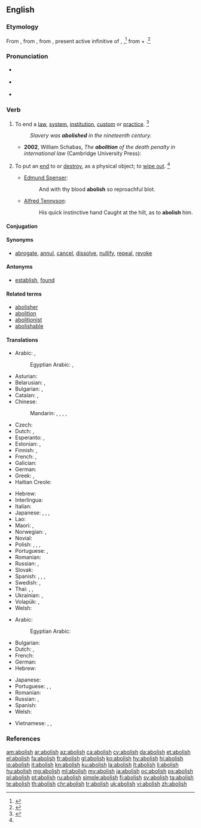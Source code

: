 ==English==

===Etymology===
From {{etyl|enm|en}} {{m|enm|abolisshen}}, from {{etyl|frm|en}} {{m|frm|abolir||to abolish}}, from {{etyl|la|en}} {{m|la|abolēre||destroy, cause to die out}}, present active infinitive of {{m|la|aboleō||destroy, abolish}}, {{m|la|abolesco||to wither, to decay}},<ref>{{R:RHCD|page=4}}</ref> from {{m|la|ab||from, away from}} + {{m|la|oleō||to grow}}.<ref>{{R:MW3 1976|page=4}}</ref>

===Pronunciation===
* {{a|UK}} {{enPR|ə-bŏl'ĭsh}} {{IPA|/əˈbɒlɪʃ/|lang=en}}
* {{a|US}} {{IPA|/əˈbɑl.ɪʃ/|/əˈbɑl.əʃ/|lang=en}}
* {{audio|en-us-abolish.ogg|Audio (US)|lang=en}}

===Verb===
{{en-verb|es}}

# To end a [[law]], [[system]], [[institution]], [[custom]] or [[practice]]. {{defdate|First attested from around 1350 to 1470.}}<ref name=SOED>{{R:SOED5|page=6}}</ref>
#: ''Slavery was '''abolished''' in the nineteenth century.''
#* '''2002''', William Schabas, ''The '''abolition''' of the death penalty in international law'' (Cambridge University Press):
# {{label|en|archaic}} To put an [[end]] to or [[destroy]], as a physical object; to [[wipe out]]. {{defdate|First attested from around 1350 to 1470.}}<ref name=SOED/>
#* [[w:Edmund Spenser|Edmund Spenser]]:
#*: And with thy blood '''abolish''' so reproachful blot.
#* [[w:Alfred Tennyson|Alfred Tennyson]]:
#*: His quick instinctive hand Caught at the hilt, as to '''abolish''' him.

====Conjugation====
{{en-conj-simple}}

====Synonyms====
* {{sense|to end a law, system, institution, custom or practice}} [[abrogate]], [[annul]], [[cancel]], [[dissolve]], [[nullify]], [[repeal]], [[revoke]]
<!-- what to do with this? WikiSaurus?
These words have in common the idea of setting aside by some [[overruling]] act.
* ''Abolish'' [[applies]] particularly to things of a permanent nature, such as institutions, usages, customs, etc.; as, to ''abolish'' [[monopolies]], [[serfdom]], slavery. ''Repeal'' [[describes]] the act by which the legislature of a state sets aside a law which it had previously [[enacted]].
* ''Abrogate'' was originally applied to the [[repeal]] of a law by the Roman people; and hence, when the power of making laws was [[usurped]] by the [[emperors]], the term was applied to ''their'' act of setting aside the laws. Thus it came to express that act by which a sovereign or an [[executive]] government sets aside laws, [[ordinances]], [[regulations]], [[treaties]], [[conventions]], etc.
* ''Revoke'' denotes the act of [[recalling]] some previous grant which [[conferred]], privilege, etc.; as, to ''revoke'' a decree, to ''revoke'' a power of [[attorney]], a promise, etc. Thus, also, we speak of the ''revocation'' of the [[Edict]] of [[Nantes]].
* ''Annul'' is used in a more general sense, denoting simply to make void; as, to ''annul'' a contract, to ''annul'' an agreement.
* ''Nullify'' is an old word applied to the setting of things aside either by force or by total [[disregard]]; as, to ''nullify'' an act of Congress.
* ''Cancel'' is to strike out or annul, by a [[deliberate]] exercise of power, something which has [[operative]] force. -->

====Antonyms====
* {{sense|to end a law, system, institution, custom or practice}} [[establish]], [[found]]

====Related terms====
* [[abolisher]]
* [[abolition]]
* [[abolitionist]]
* [[abolishable]]

====Translations====
{{trans-top|to end a law, system, institution, custom or practice}}
* Arabic: {{t|ar|أَبْطَلَ}}, {{t|ar|أَلْغَى}}
*: Egyptian Arabic: {{t|arz|يبطل|tr=yebṭel|sc=Arab}}, {{t|arz|يلغي|tr=yelği|sc=Arab}}
* Asturian: {{t|ast|abolir}}
* Belarusian: {{t|be|касаваць|impf|tr=kasavác’|sc=Cyrl}}, {{t|be|скасаваць|pf|tr=skasavác'|sc=Cyrl}}
* Bulgarian: {{t+|bg|према́хвам}}, {{t+|bg|отменям}}
* Catalan: {{t+|ca|abolir}}, {{t+|ca|suprimir}}
* Chinese:
*: Mandarin: {{t+|cmn|取消|tr=qǔxiāo|sc=Hani}}, {{t|cmn|廢除|sc=Hani}}, {{t+|cmn|废除|tr=fèichú|sc=Hani}}, {{t|cmn|廢止|sc=Hani}}, {{t+|cmn|废止|tr=fèizhǐ|sc=Hani}}
* Czech: {{t+|cs|zrušit}}
* Dutch: {{t+|nl|afschaffen}}, {{t+|nl|opheffen}}
* Esperanto: {{t|eo|abolicii}}, {{t|eo|forigi}}
* Estonian: {{t|et|tühistama}}, {{t|et|kaotama}}
* Finnish: {{t+|fi|lakkauttaa}}, {{t+|fi|lopettaa}}
* French: {{t+|fr|abolir}}, {{t+|fr|supprimer}}
* Galician: {{t+|gl|abolir}}
* German: {{t+|de|abschaffen}}
* Greek: {{t+|el|καταργώ}}, {{t+|el|καταλύω}}
* Haitian Creole: {{t|ht|aboli}}
{{trans-mid}}
* Hebrew: {{t|he|ביטל|tr=bitél}}
* Interlingua: {{t|ia|abolir}}
* Italian: {{t+|it|abolire}}
* Japanese: {{t+|ja|止める|tr=yameru}}, {{t|ja|無くす|tr=nakusu}}, {{t+|ja|廃止|tr=haishi suru|alt=廃止する|sc=Jpan}}, {{t+|ja|打破|tr=daha suru|alt=打破する|sc=Jpan}}
* Lao: {{t|lo|ລົບລ້າງ|tr=lop-laang|sc=Laoo}}
* Maori: {{t|mi|whakahorohoro}}, {{t|mi|whakakāhore}}
* Norwegian: {{t|no|avskaffe}}, {{t|no|forkaste}}
* Novial: {{t|nov|aboli}}
* Polish: {{qualifier|a practice}} {{t+|pl|znosić|impf}}, {{t+|pl|znieść|pf}}, {{qualifier|a system}} {{t+|pl|obalać|impf}}, {{t+|pl|obalić|pf}}
* Portuguese: {{t+|pt|abolir}}, {{t+|pt|suprimir}}
* Romanian: {{t+|ro|aboli}}
* Russian: {{t+|ru|отменя́ть|impf}}, {{t+|ru|отмени́ть|pf}}
* Slovak: {{t|sk|zrušiť}}
* Spanish: {{t+|es|abolir}}, {{t+|es|suprimir}}, {{t+|es|abrogar}}, {{t+|es|quitar}}
* Swedish: {{t+|sv|överge}}, {{t+|sv|förkasta}}
* Thai: {{t+|th|เลิก|tr=lêrk}}, {{t+|th|ยกเลิก|tr=yok-lêrk}}, {{t|th|ยุบเลิก|tr=yoob-lêrk}}
* Ukrainian: {{t|uk|касувати|impf|tr=kasuváty|sc=Cyrl}}, {{t|uk|скасувати|pf|tr=akasuváty|sc=Cyrl}}
* Volapük: {{t+|vo|säkibön}}, {{t+|vo|finidön}}
* Welsh: {{t+|cy|diddymu}}
{{trans-bottom}}

{{trans-top|to destroy}}
* Arabic: {{t|ar|دَمَر}}
*: Egyptian Arabic: {{t|arz|دمر|tr=damar|sc=Arab}}
* Bulgarian: {{t+|bg|унищожа́вам}}
* Dutch: {{t+|nl|vernietigen}}, {{t|nl|buiten werking stellen}}
* French: {{t+|fr|détruire}}
* German: {{t+|de|vernichten}}
* Hebrew: {{t+|he|הרס|tr=harás}}
{{trans-mid}}
* Japanese: {{t+|ja|打破|alt=打破する|tr=daha suru}}
* Portuguese: {{t+|pt|destroçar}}, {{t+|pt|arrasar}}, {{t|pt|[[acabar]] [[com]]}}
* Romanian: {{t+|ro|distruge}}
* Russian: {{t+|ru|уничтожа́ть|impf}}, {{t+|ru|уничто́жить|pf}}
* Spanish: {{t+|es|destrozar}}
* Welsh: {{t+|cy|dinistrio}}
{{trans-bottom}}

{{checktrans-top}}
* Vietnamese: {{t-check|vi|thủ tiêu}}, {{t-check|vi|bãi bỏ}}, {{t-check|vi|huỷ bỏ}}
{{trans-bottom}}

===References===
<references/>

[[am:abolish]]
[[ar:abolish]]
[[az:abolish]]
[[ca:abolish]]
[[cy:abolish]]
[[da:abolish]]
[[et:abolish]]
[[el:abolish]]
[[fa:abolish]]
[[fr:abolish]]
[[gl:abolish]]
[[ko:abolish]]
[[hy:abolish]]
[[hi:abolish]]
[[io:abolish]]
[[it:abolish]]
[[kn:abolish]]
[[ku:abolish]]
[[la:abolish]]
[[lt:abolish]]
[[li:abolish]]
[[hu:abolish]]
[[mg:abolish]]
[[ml:abolish]]
[[my:abolish]]
[[ja:abolish]]
[[oc:abolish]]
[[ps:abolish]]
[[pl:abolish]]
[[pt:abolish]]
[[ru:abolish]]
[[simple:abolish]]
[[fi:abolish]]
[[sv:abolish]]
[[ta:abolish]]
[[te:abolish]]
[[th:abolish]]
[[chr:abolish]]
[[tr:abolish]]
[[uk:abolish]]
[[vi:abolish]]
[[zh:abolish]]